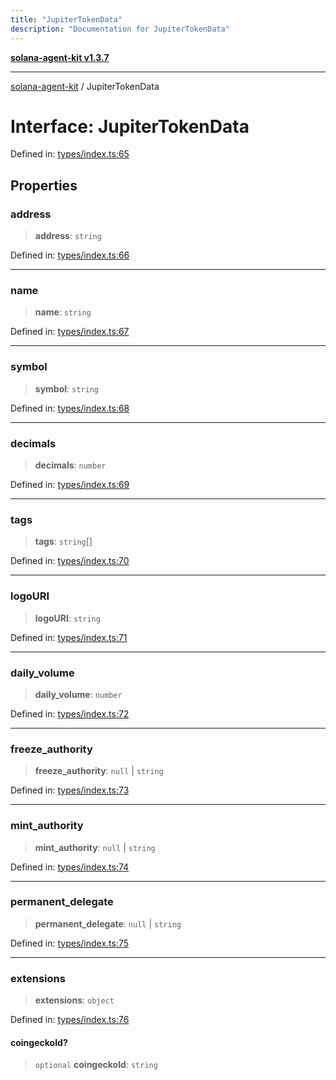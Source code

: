 ```yaml
---
title: "JupiterTokenData"
description: "Documentation for JupiterTokenData"
---
```


[**solana-agent-kit v1.3.7**](../README.md)

***

[solana-agent-kit](../README.md) / JupiterTokenData

# Interface: JupiterTokenData

Defined in: [types/index.ts:65](https://github.com/scriptscrypt/solana-agent-kit/blob/28121611ae2e5ee3f891044cd4631bfb441231fc/src/types/index.ts#L65)

## Properties

### address

> **address**: `string`

Defined in: [types/index.ts:66](https://github.com/scriptscrypt/solana-agent-kit/blob/28121611ae2e5ee3f891044cd4631bfb441231fc/src/types/index.ts#L66)

***

### name

> **name**: `string`

Defined in: [types/index.ts:67](https://github.com/scriptscrypt/solana-agent-kit/blob/28121611ae2e5ee3f891044cd4631bfb441231fc/src/types/index.ts#L67)

***

### symbol

> **symbol**: `string`

Defined in: [types/index.ts:68](https://github.com/scriptscrypt/solana-agent-kit/blob/28121611ae2e5ee3f891044cd4631bfb441231fc/src/types/index.ts#L68)

***

### decimals

> **decimals**: `number`

Defined in: [types/index.ts:69](https://github.com/scriptscrypt/solana-agent-kit/blob/28121611ae2e5ee3f891044cd4631bfb441231fc/src/types/index.ts#L69)

***

### tags

> **tags**: `string`[]

Defined in: [types/index.ts:70](https://github.com/scriptscrypt/solana-agent-kit/blob/28121611ae2e5ee3f891044cd4631bfb441231fc/src/types/index.ts#L70)

***

### logoURI

> **logoURI**: `string`

Defined in: [types/index.ts:71](https://github.com/scriptscrypt/solana-agent-kit/blob/28121611ae2e5ee3f891044cd4631bfb441231fc/src/types/index.ts#L71)

***

### daily\_volume

> **daily\_volume**: `number`

Defined in: [types/index.ts:72](https://github.com/scriptscrypt/solana-agent-kit/blob/28121611ae2e5ee3f891044cd4631bfb441231fc/src/types/index.ts#L72)

***

### freeze\_authority

> **freeze\_authority**: `null` \| `string`

Defined in: [types/index.ts:73](https://github.com/scriptscrypt/solana-agent-kit/blob/28121611ae2e5ee3f891044cd4631bfb441231fc/src/types/index.ts#L73)

***

### mint\_authority

> **mint\_authority**: `null` \| `string`

Defined in: [types/index.ts:74](https://github.com/scriptscrypt/solana-agent-kit/blob/28121611ae2e5ee3f891044cd4631bfb441231fc/src/types/index.ts#L74)

***

### permanent\_delegate

> **permanent\_delegate**: `null` \| `string`

Defined in: [types/index.ts:75](https://github.com/scriptscrypt/solana-agent-kit/blob/28121611ae2e5ee3f891044cd4631bfb441231fc/src/types/index.ts#L75)

***

### extensions

> **extensions**: `object`

Defined in: [types/index.ts:76](https://github.com/scriptscrypt/solana-agent-kit/blob/28121611ae2e5ee3f891044cd4631bfb441231fc/src/types/index.ts#L76)

#### coingeckoId?

> `optional` **coingeckoId**: `string`
